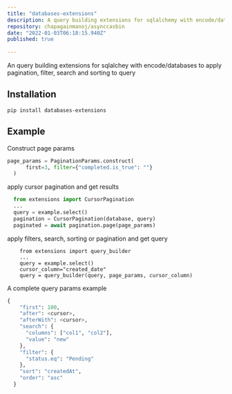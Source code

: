 ```yaml
---
title: "databases-extensions"
description: A query building extensions for sqlalchemy with encode/databases to apply pagination, filter, search and sorting to query
repository: chapagainmanoj/asynccasbin
date: "2022-01-03T06:18:15.940Z"
published: true
  
---
```


An query building extensions for sqlalchey with encode/databases to apply pagination, filter, search and sorting to query

## Installation

```pip install databases-extensions```

## Example
Construct page params
  ```python
  page_params = PaginationParams.construct(
        first=3, filter={"completed.is_true": ""}
    )
  ```
apply cursor pagination and get results
  ```python
    from extensions import CursorPagination
    ...
    query = example.select()
    pagination = CursorPagination(database, query)
    paginated = await pagination.page(page_params)
  ```

apply filters, search, sorting or pagination and get query 

```
    from extensions import query_builder
    ...
    query = example.select()
    cursor_column="created_date"
    query = query_builder(query, page_params, cursor_column)
```

  A complete query params example
```python
{
    "first": 100,
    "after": <cursor>,
    "afterWith": <cursor>,
    "search": {
      "columns": ["col1", "col2"],
      "value": "new"
    },
    "filter": {
      "status.eq": "Pending"
    },
    "sort": "createdAt",
    "order": "asc"
  }
  ```